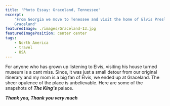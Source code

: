 ```yaml
---
title: 'Photo Essay: Graceland, Tennessee'
excerpt:
    'From Georgia we move to Tenessee and visit the home of Elvis Presley. Next on the Photo Series of The USA roadtrip:
    Graceland'
featuredImage: ./images/Graceland-13.jpg
featuredImagePosition: center center
tags:
    - North America
    - travel
    - USA
---
```


For anyone who has grown up listening to Elvis, visiting his house turned museum is a cant miss. Since, it was just a
small detour from our original itinerary and my mom is a big fan of Elvis, we ended up at Graceland. The sheer opulence
of the place is unbelievable. Here are some of the snapshots of _**The King's**_ palace.

<ImageGallery relativeDirectory={props.path} />

_**Thank you, Thank you very much**_

